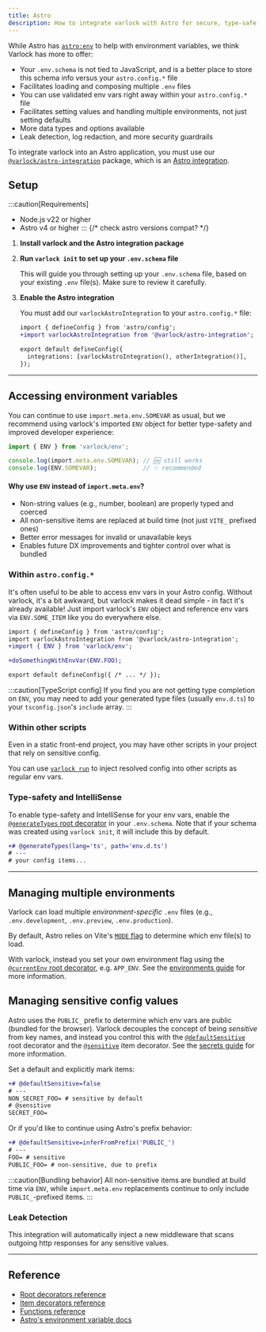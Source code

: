 ```yaml
---
title: Astro
description: How to integrate varlock with Astro for secure, type-safe environment management
---
```


<div class="page-badges">
  <Badge npmPackage="@varlock/astro-integration" />
</div>

While Astro has [`astro:env`](https://docs.astro.build/en/guides/environment-variables/) to help with environment variables, we think Varlock has more to offer:

- Your `.env.schema` is not tied to JavaScript, and is a better place to store this schema info versus your `astro.config.*` file
- Facilitates loading and composing multiple `.env` files
- You can use validated env vars right away within your `astro.config.*` file
- Facilitates setting values and handling multiple environments, not just setting defaults
- More data types and options available
- Leak detection, log redaction, and more security guardrails

To integrate varlock into an Astro application, you must use our [`@varlock/astro-integration`](https://www.npmjs.com/package/@varlock/astro-integration) package, which is an [Astro integration](https://docs.astro.build/en/guides/integrations-guide/).

## Setup

:::caution[Requirements]
- Node.js v22 or higher
- Astro v4 or higher
:::
{/* check astro versions compat? */}

<Steps>

1. **Install varlock and the Astro integration package**
    <InstallJsDepsWidget packages="@varlock/astro-integration varlock" />

1. **Run `varlock init` to set up your `.env.schema` file**

    This will guide you through setting up your `.env.schema` file, based on your existing `.env` file(s). Make sure to review it carefully.

    <ExecCommandWidget command="varlock init" showBinary={false} />

1. **Enable the Astro integration**

    You must add our `varlockAstroIntegration` to your `astro.config.*` file:

    ```diff lang="ts" title="astro.config.ts" add="varlockAstroIntegration()"
    import { defineConfig } from 'astro/config';
    +import varlockAstroIntegration from '@varlock/astro-integration';

    export default defineConfig({
      integrations: [varlockAstroIntegration(), otherIntegration()],
    });
    ```
</Steps>

---

## Accessing environment variables

You can continue to use `import.meta.env.SOMEVAR` as usual, but we recommend using varlock's imported `ENV` object for better type-safety and improved developer experience:

```ts title="example.ts"
import { ENV } from 'varlock/env';

console.log(import.meta.env.SOMEVAR); // 🆗 still works
console.log(ENV.SOMEVAR);             // ✨ recommended
```

#### Why use `ENV` instead of `import.meta.env`?
- Non-string values (e.g., number, boolean) are properly typed and coerced
- All non-sensitive items are replaced at build time (not just `VITE_` prefixed ones)
- Better error messages for invalid or unavailable keys
- Enables future DX improvements and tighter control over what is bundled

### Within `astro.config.*`
It's often useful to be able to access env vars in your Astro config. Without varlock, it's a bit awkward, but varlock makes it dead simple - in fact it's already available! Just import varlock's `ENV` object and reference env vars via `ENV.SOME_ITEM` like you do everywhere else.

```diff lang="ts" title="astro.config.ts"
import { defineConfig } from 'astro/config';
import varlockAstroIntegration from '@varlock/astro-integration';
+import { ENV } from 'varlock/env';

+doSomethingWithEnvVar(ENV.FOO);

export default defineConfig({ /* ... */ });
```

:::caution[TypeScript config]
If you find you are not getting type completion on `ENV`, you may need to add your generated type files (usually `env.d.ts`) to your `tsconfig.json`'s `include` array.
:::

### Within other scripts

Even in a static front-end project, you may have other scripts in your project that rely on sensitive config.

You can use [`varlock run`](/reference/cli-commands/#varlock-run) to inject resolved config into other scripts as regular env vars.

<ExecCommandWidget command="varlock run -- node ./script.js" showBinary={false} />

### Type-safety and IntelliSense

To enable type-safety and IntelliSense for your env vars, enable the [`@generateTypes` root decorator](/reference/root-decorators/#generatetypes) in your `.env.schema`. Note that if your schema was created using `varlock init`, it will include this by default.

```diff lang="env-spec" title=".env.schema"
+# @generateTypes(lang='ts', path='env.d.ts')
# ---
# your config items...
```

---

## Managing multiple environments

Varlock can load multiple _environment-specific_ `.env` files (e.g., `.env.development`, `.env.preview`, `.env.production`).

By default, Astro relies on Vite's [`MODE` flag](https://vite.dev/guide/env-and-mode.html#modes) to determine which env file(s) to load.

With varlock, instead you set your own environment flag using the [`@currentEnv` root decorator](/reference/root-decorators/#currentEnv), e.g. `APP_ENV`. See the [environments guide](/guides/environments) for more information.


## Managing sensitive config values

Astro uses the `PUBLIC_` prefix to determine which env vars are public (bundled for the browser). Varlock decouples the concept of being _sensitive_ from key names, and instead you control this with the [`@defaultSensitive`](/reference/root-decorators/#defaultsensitive) root decorator and the [`@sensitive`](/reference/item-decorators/#sensitive) item decorator. See the [secrets guide](/guides/secrets) for more information.

Set a default and explicitly mark items:

```diff lang="env-spec" title=".env.schema" add="@sensitive"
+# @defaultSensitive=false
# ---
NON_SECRET_FOO= # sensitive by default
# @sensitive
SECRET_FOO=
```

Or if you'd like to continue using Astro's prefix behavior:

```diff lang="env-spec" title=".env.schema"
+# @defaultSensitive=inferFromPrefix('PUBLIC_')
# ---
FOO= # sensitive
PUBLIC_FOO= # non-sensitive, due to prefix
```

:::caution[Bundling behavior]
All non-sensitive items are bundled at build time via `ENV`, while `import.meta.env` replacements continue to only include `PUBLIC_`-prefixed items.
:::

### Leak Detection

This integration will automatically inject a new middleware that scans outgoing http responses for any sensitive values.



---

## Reference
- [Root decorators reference](/reference/root-decorators)
- [Item decorators reference](/reference/item-decorators)
- [Functions reference](/reference/functions)
- [Astro's environment variable docs](https://docs.astro.build/en/guides/environment-variables/)
